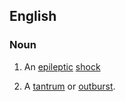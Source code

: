 ==English==

===Noun===
{{en-noun|eppies}}

# {{context|colloquial}} An [[epileptic]] [[shock]]
# {{context|colloquial|by extension}} A [[tantrum]] or [[outburst]].